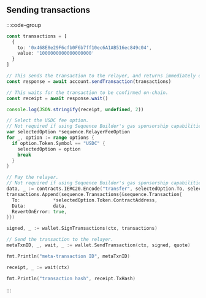 ## Sending transactions


:::code-group
```typescript [TypeScript]
const transactions = [
  {
    to: '0x468E8e29F6cfb0F6b7ff10ec6A1AB516ec849c04',
    value: '1000000000000000000'
  }
]

// This sends the transaction to the relayer, and returns immediately once the relayer responds.
const response = await account.sendTransaction(transactions)

// This waits for the transaction to be confirmed on-chain.
const receipt = await response.wait()

console.log(JSON.stringify(receipt, undefined, 2))
```

```go [Go]
// Select the USDC fee option.
// Not required if using Sequence Builder's gas sponsorship capabilities!
var selectedOption *sequence.RelayerFeeOption
for _, option := range options {
  if option.Token.Symbol == "USDC" {
    selectedOption = option
    break
  }
}

// Pay the relayer.
// Not required if using Sequence Builder's gas sponsorship capabilities!
data, _ := contracts.IERC20.Encode("transfer", selectedOption.To, selectedOption.Value)
transactions.Append(sequence.Transactions{&sequence.Transaction{
  To:            *selectedOption.Token.ContractAddress,
  Data:          data,
  RevertOnError: true,
}})

signed, _ := wallet.SignTransactions(ctx, transactions)

// Send the transaction to the relayer.
metaTxnID, _, wait, _ := wallet.SendTransaction(ctx, signed, quote)

fmt.Println("meta-transaction ID", metaTxnID)

receipt, _ := wait(ctx)

fmt.Println("transaction hash", receipt.TxHash)
```
:::

